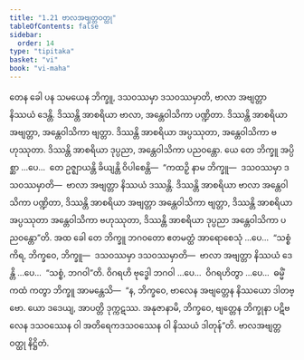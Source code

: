 ```yaml
---
title: "1.21 ဗာလအဗျတ္တဝတ္ထု"
tableOfContents: false
sidebar:
  order: 14
type: "tipitaka"
basket: "vi"
book: "vi-maha"
---
```



<DynamicBreadcrumb />

<Division number="82" book="vi-maha">

<Paragraph number="363" book="vi-maha">
တေန ခေါ ပန သမယေန ဘိက္ခူ, ဒသဝဿမှာ ဒသဝဿမှာတိ, ဗာလာ အဗျတ္တာ နိဿယံ ဒေန္တိ. ဒိဿန္တိ အာစရိယာ ဗာလာ, အန္တေဝါသိကာ ပဏ္ဍိတာ. ဒိဿန္တိ အာစရိယာ အဗျတ္တာ, အန္တေဝါသိကာ ဗျတ္တာ. ဒိဿန္တိ အာစရိယာ အပ္ပဿုတာ, အန္တေဝါသိကာ ဗဟုဿုတာ. ဒိဿန္တိ အာစရိယာ ဒုပ္ပညာ, အန္တေဝါသိကာ ပညဝန္တော. ယေ တေ ဘိက္ခူ အပ္ပိစ္ဆာ …ပေ…  တေ ဥဇ္ဈာယန္တိ ခိယျန္တိ ဝိပါစေန္တိ—  “ကထဉှိ နာမ ဘိက္ခူ—  ဒသဝဿမှာ ဒသဝဿမှာတိ—  ဗာလာ အဗျတ္တာ နိဿယံ ဒဿန္တိ. ဒိဿန္တိ အာစရိယာ ဗာလာ အန္တေဝါသိကာ ပဏ္ဍိတာ, ဒိဿန္တိ အာစရိယာ အဗျတ္တာ အန္တေဝါသိကာ ဗျတ္တာ, ဒိဿန္တိ အာစရိယာ အပ္ပဿုတာ အန္တေဝါသိကာ ဗဟုဿုတာ, ဒိဿန္တိ အာစရိယာ ဒုပ္ပညာ အန္တေဝါသိကာ ပညဝန္တော”တိ. အထ ခေါ တေ ဘိက္ခူ ဘဂဝတော ဧတမတ္ထံ အာရောစေသုံ …ပေ…  “သစ္စံ ကိရ, ဘိက္ခဝေ, ဘိက္ခူ—  ဒသဝဿမှာ ဒသဝဿမှာတိ—  ဗာလာ အဗျတ္တာ နိဿယံ ဒေန္တိ …ပေ…  “သစ္စံ, ဘဂဝါ”တိ. ဝိဂရဟိ ဗုဒ္ဓေါ ဘဂဝါ …ပေ…  ဝိဂရဟိတွာ …ပေ…  ဓမ္မိံ ကထံ ကတွာ ဘိက္ခူ အာမန္တေသိ—  “န, ဘိက္ခဝေ, ဗာလေန အဗျတ္တေန နိဿယော ဒါတဗ္ဗော. ယော ဒဒေယျ, အာပတ္တိ ဒုက္ကဋဿ. အနုဇာနာမိ, ဘိက္ခဝေ, ဗျတ္တေန ဘိက္ခုနာ ပဋိဗလေန ဒသဝဿေန ဝါ အတိရေကဒသဝဿေန ဝါ နိဿယံ ဒါတုန်”တိ.

</Paragraph>
</Division>

<Paragraph number="364" type="center" book="vi-maha">
ဗာလအဗျတ္တဝတ္ထု နိဋ္ဌိတံ.
</Paragraph>